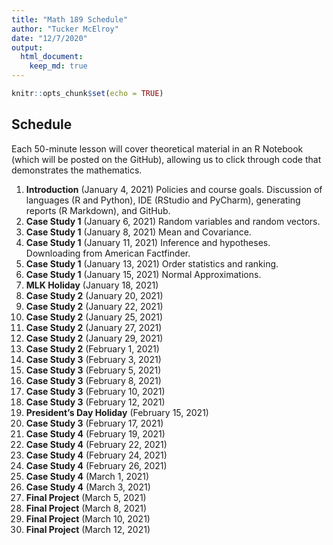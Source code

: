 ```yaml
---
title: "Math 189 Schedule"
author: "Tucker McElroy"
date: "12/7/2020"
output: 
  html_document:
    keep_md: true
---
```


```r
knitr::opts_chunk$set(echo = TRUE)
```

## Schedule
Each 50-minute lesson will cover theoretical material in an R Notebook (which will be posted on the GitHub), allowing us to click through code that demonstrates the mathematics.

1. **Introduction** (January 4, 2021) Policies and course goals.  Discussion of languages (R and Python), IDE (RStudio and PyCharm), generating reports (R Markdown), and GitHub.
2. **Case Study 1** (January 6, 2021) Random variables and random vectors.
3. **Case Study 1** (January 8, 2021) Mean and Covariance.
4. **Case Study 1** (January 11, 2021) Inference and hypotheses.  Downloading from American Factfinder.
5. **Case Study 1** (January 13, 2021) Order statistics and ranking.    
6. **Case Study 1** (January 15, 2021) 
Normal Approximations.   
7. **MLK Holiday** (January 18, 2021)
8. **Case Study 2** (January 20, 2021)
9. **Case Study 2** (January 22, 2021)
10. **Case Study 2** (January 25, 2021)
11. **Case Study 2** (January 27, 2021)
12. **Case Study 2** (January 29, 2021)
13. **Case Study 2** (February 1, 2021)
14. **Case Study 3** (February 3, 2021)
15. **Case Study 3** (February 5, 2021)
16. **Case Study 3** (February 8, 2021)
17. **Case Study 3** (February 10, 2021)
18. **Case Study 3** (February 12, 2021)
19. **President's Day Holiday** (February 15, 2021)
20. **Case Study 3** (February 17, 2021)
21. **Case Study 4** (February 19, 2021)
22. **Case Study 4** (February 22, 2021)
23. **Case Study 4** (February 24, 2021)
24. **Case Study 4** (February 26, 2021)
25. **Case Study 4** (March 1, 2021)
26. **Case Study 4** (March 3, 2021)
27. **Final Project** (March 5, 2021)
28. **Final Project** (March 8, 2021)
29. **Final Project** (March 10, 2021)
30. **Final Project** (March 12, 2021)
  


  

